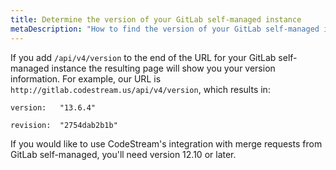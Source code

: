 ```yaml
---
title: Determine the version of your GitLab self-managed instance
metaDescription: "How to find the version of your GitLab self-managed instance."
---
```


If you add `/api/v4/version` to the end of the URL for your GitLab self-managed
instance the resulting page will show you your version information. For example,
our URL is `http://gitlab.codestream.us/api/v4/version`, which results in:

`version:	"13.6.4"`

`revision:  "2754dab2b1b"`

If you would like to use CodeStream's integration with merge requests from
GitLab self-managed, you'll need version 12.10 or later.